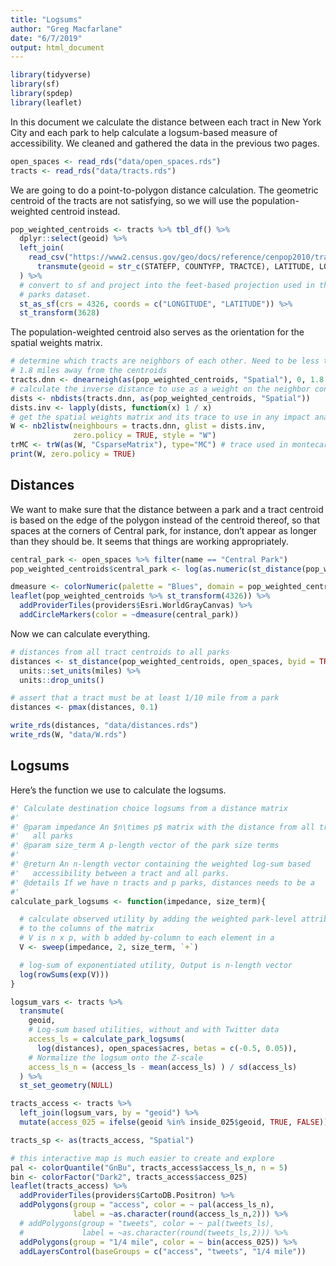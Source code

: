 ```yaml
---
title: "Logsums"
author: "Greg Macfarlane"
date: "6/7/2019"
output: html_document
---
```


```r
library(tidyverse)
library(sf)
library(spdep)
library(leaflet)
```

In this document we calculate the distance between each tract in New York City 
and each park to help calculate a logsum-based measure of accessibility. We 
cleaned and gathered the data in the previous two pages.

```r
open_spaces <- read_rds("data/open_spaces.rds")
tracts <- read_rds("data/tracts.rds")
```

We are going to do a point-to-polygon distance calculation. The geometric centroid
of the tracts are not satisfying, so we will use the population-weighted centroid
instead.

```r
pop_weighted_centroids <- tracts %>% tbl_df() %>%
  dplyr::select(geoid) %>%
  left_join(
    read_csv("https://www2.census.gov/geo/docs/reference/cenpop2010/tract/CenPop2010_Mean_TR36.txt") %>%
      transmute(geoid = str_c(STATEFP, COUNTYFP, TRACTCE), LATITUDE, LONGITUDE)
  ) %>%
  # convert to sf and project into the feet-based projection used in the
  # parks dataset.
  st_as_sf(crs = 4326, coords = c("LONGITUDE", "LATITUDE")) %>%
  st_transform(3628)
```

The population-weighted centroid also serves as the orientation for the spatial
weights matrix.

```r
# determine which tracts are neighbors of each other. Need to be less than
# 1.8 miles away from the centroids
tracts.dnn <- dnearneigh(as(pop_weighted_centroids, "Spatial"), 0, 1.8 * 5280)
# calculate the inverse distance to use as a weight on the neighbor connection
dists <- nbdists(tracts.dnn, as(pop_weighted_centroids, "Spatial"))
dists.inv <- lapply(dists, function(x) 1 / x)
# get the spatial weights matrix and its trace to use in any impact analyses
W <- nb2listw(neighbours = tracts.dnn, glist = dists.inv,
              zero.policy = TRUE, style = "W")
trMC <- trW(as(W, "CsparseMatrix"), type="MC") # trace used in montecarlo impacts
print(W, zero.policy = TRUE)
```




## Distances
We want to make sure that the distance between a park and a tract centroid is
based on the edge of the polygon instead of the centroid thereof, so that spaces
at the corners of Central park, for instance, don't appear as longer than they should be.
It seems that things are working appropriately.

```r
central_park <- open_spaces %>% filter(name == "Central Park")
pop_weighted_centroids$central_park <- log(as.numeric(st_distance(pop_weighted_centroids, central_park)))

dmeasure <- colorNumeric(palette = "Blues", domain = pop_weighted_centroids$central_park)
leaflet(pop_weighted_centroids %>% st_transform(4326)) %>%
  addProviderTiles(providers$Esri.WorldGrayCanvas) %>%
  addCircleMarkers(color = ~dmeasure(central_park))
```

Now we can calculate everything.
```r
# distances from all tract centroids to all parks
distances <- st_distance(pop_weighted_centroids, open_spaces, byid = TRUE) %>%
  units::set_units(miles) %>%
  units::drop_units()

# assert that a tract must be at least 1/10 mile from a park
distances <- pmax(distances, 0.1)
```

```r
write_rds(distances, "data/distances.rds")
write_rds(W, "data/W.rds")
```



## Logsums

Here's the function we use to calculate the logsums. 
```r
#' Calculate destination choice logsums from a distance matrix
#'
#' @param impedance An $n\times p$ matrix with the distance from all tracts to
#'   all parks
#' @param size_term A p-length vector of the park size terms
#'
#' @return An n-length vector containing the weighted log-sum based
#'   accessibility between a tract and all parks.
#' @details If we have n tracts and p parks, distances needs to be a
#'
calculate_park_logsums <- function(impedance, size_term){

  # calculate observed utility by adding the weighted park-level attributes
  # to the columns of the matrix
  # V is n x p, with b added by-column to each element in a
  V <- sweep(impedance, 2, size_term, `+`)

  # log-sum of exponentiated utility, Output is n-length vector
  log(rowSums(exp(V)))
}
```


```r
logsum_vars <- tracts %>%
  transmute(
    geoid, 
    # Log-sum based utilities, without and with Twitter data
    access_ls = calculate_park_logsums(
      log(distances), open_spaces$acres, betas = c(-0.5, 0.05)),
    # Normalize the logsum onto the Z-scale
    access_ls_n = (access_ls - mean(access_ls) ) / sd(access_ls)
  ) %>%
  st_set_geometry(NULL)
```


```r
tracts_access <- tracts %>%
  left_join(logsum_vars, by = "geoid") %>%
  mutate(access_025 = ifelse(geoid %in% inside_025$geoid, TRUE, FALSE))

tracts_sp <- as(tracts_access, "Spatial")
```

```r
# this interactive map is much easier to create and explore
pal <- colorQuantile("GnBu", tracts_access$access_ls_n, n = 5)
bin <- colorFactor("Dark2", tracts_access$access_025)
leaflet(tracts_access) %>%
  addProviderTiles(providers$CartoDB.Positron) %>%
  addPolygons(group = "access", color = ~ pal(access_ls_n),
              label = ~as.character(round(access_ls_n,2))) %>%
  # addPolygons(group = "tweets", color = ~ pal(tweets_ls),
  #             label = ~as.character(round(tweets_ls,2))) %>%
  addPolygons(group = "1/4 mile", color = ~ bin(access_025)) %>%
  addLayersControl(baseGroups = c("access", "tweets", "1/4 mile"))
```

